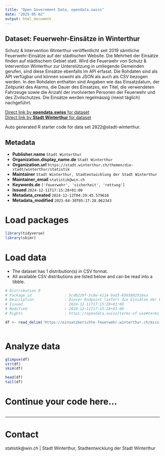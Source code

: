 ```yaml
---
title: "Open Government Data, opendata.swiss"
date: "2025-05-02"
output: html_document
---
```


## Dataset: Feuerwehr-Einsätze in Winterthur

Schutz & Intervention Winterthur veröffentlicht seit 2019 sämtliche Feuerwehr-Einsätze auf der städtischen Website. Die Mehrheit der Einsätze finden auf städtischem Gebiet statt. Wird die Feuerwehr von Schutz & Intervention Winterthur zur Unterstützung in umliegende Gemeinden gerufen, sind diese Einsätze ebenfalls im API erfasst. Die Rohdaten sind als API verfügbar und können sowohl als JSON als auch als CSV bezogen werden. In den Rohdaten enthalten sind Angaben wie das Einsatzdatum, der Zeitpunkt des Alarms, die Dauer des Einsatzes, ein Titel, die verwendeten Fahrzeuge sowie die Anzahl der involvierten Personen der Feuerwehr und des Zivilschutzes. Die Einsätze werden regelmässig (meist täglich) nachgeführt. 

[Direct link by **opendata.swiss** for dataset](https://opendata.swiss/de/dataset/feuerwehr-einsatze-in-winterthur)<br>
[Direct link by **Stadt Winterthur** for dataset](https://stadt.winterthur.ch/gemeinde/verwaltung/sicherheit-und-umwelt/schutz-und-intervention/einsaetze/feuerwehr-einsaetze)

Auto generated R starter code for data set 2822@stadt-winterthur.

## Metadata

- **Publisher.name** `Stadt Winterthur`
- **Organization.display_name.de** `Stadt Winterthur`
- **Organization.url** `https://stadt.winterthur.ch/themen/die-stadt/winterthur/statistik`
- **Maintainer** `Stadt Winterthur, Stadtentwicklung der Stadt Winterthur`
- **Maintainer_email** `statistik@win.ch`
- **Keywords.de** `['feuerwehr', 'sicherheit', 'rettung']`
- **Issued** `2024-12-11T17:15:28+01:00`
- **Metadata_created** `2024-12-12T04:29:45.579616`
- **Metadata_modified** `2025-04-30T05:17:28.062343`


# Load packages

```r

library(tidyverse)
library(skimr)

```

# Load data

-   The dataset has 1 distribution(s) in CSV format.
-   All available CSV distributions are listed below and can be read into a tibble.

```r

# Distribution 0
# Package_id               : 5cd0219f-5c8e-4114-9ad3-8565802916ea
# Description              : Dieser Endpoint liefert die Einsätze der Feuerwehr Winterthur im CSV-Format. Die Dokumentation zum API ist im Datensatz verlinkt unter "API-Dokumentation Feuerwehr-Einsätze".
# Issued                   : 2024-12-11T17:15:28+01:00
# Modified                 : 2024-12-11T17:15:28+01:00
# Rights                   : https://opendata.swiss/terms-of-use#terms_open

df <- read_delim('https://einsatzberichte-feuerwehr.winterthur.ch/mission-reports/csv')



```

# Analyze data

```r

glimpse(df)
str(df)
skim(df)

head(df)
tail(df)

```

# Continue your code here...

```r

```

------------------------------------------------------------------------

# Contact

statistik@win.ch | Stadt Winterthur, Stadtentwicklung der Stadt Winterthur
